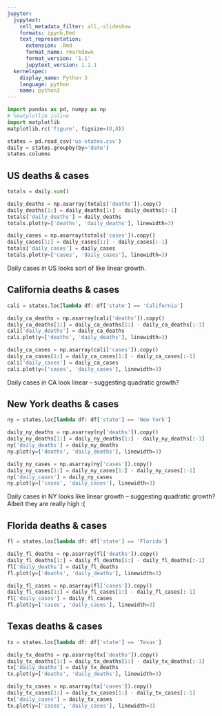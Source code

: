 ```yaml
---
jupyter:
  jupytext:
    cell_metadata_filter: all,-slideshow
    formats: ipynb,Rmd
    text_representation:
      extension: .Rmd
      format_name: rmarkdown
      format_version: '1.1'
      jupytext_version: 1.1.1
  kernelspec:
    display_name: Python 3
    language: python
    name: python3
---
```


```python
import pandas as pd, numpy as np
# %matplotlib inline
import matplotlib
matplotlib.rc('figure', figsize=(8,8))
```

```python
states = pd.read_csv('us-states.csv')
daily = states.groupby(by='date')
states.columns
```

## US deaths & cases

```python
totals = daily.sum()
```

```python
daily_deaths = np.asarray(totals['deaths']).copy()
daily_deaths[1:] = daily_deaths[1:] - daily_deaths[:-1]
totals['daily_deaths'] = daily_deaths
totals.plot(y=['deaths', 'daily_deaths'], linewidth=3)
```

```python
daily_cases = np.asarray(totals['cases']).copy()
daily_cases[1:] = daily_cases[1:] - daily_cases[:-1]
totals['daily_cases'] = daily_cases
totals.plot(y=['cases', 'daily_cases'], linewidth=3)
```

Daily cases in US looks sort of like linear growth.


## California deaths & cases

```python
cali = states.loc[lambda df: df['state'] == 'California']
```

```python
daily_ca_deaths = np.asarray(cali['deaths']).copy()
daily_ca_deaths[1:] = daily_ca_deaths[1:] - daily_ca_deaths[:-1]
cali['daily_deaths'] = daily_ca_deaths
cali.plot(y=['deaths', 'daily_deaths'], linewidth=3)
```

```python
daily_ca_cases = np.asarray(cali['cases']).copy()
daily_ca_cases[1:] = daily_ca_cases[1:] - daily_ca_cases[:-1]
cali['daily_cases'] = daily_ca_cases
cali.plot(y=['cases', 'daily_cases'], linewidth=3)
```

Daily cases in CA look linear -- suggesting quadratic growth?

## New York deaths & cases

```python
ny = states.loc[lambda df: df['state'] == 'New York']
```

```python
daily_ny_deaths = np.asarray(ny['deaths']).copy()
daily_ny_deaths[1:] = daily_ny_deaths[1:] - daily_ny_deaths[:-1]
ny['daily_deaths'] = daily_ny_deaths
ny.plot(y=['deaths', 'daily_deaths'], linewidth=3)
```

```python
daily_ny_cases = np.asarray(ny['cases']).copy()
daily_ny_cases[1:] = daily_ny_cases[1:] - daily_ny_cases[:-1]
ny['daily_cases'] = daily_ny_cases
ny.plot(y=['cases', 'daily_cases'], linewidth=3)
```

Daily cases in NY looks like linear growth -- suggesting quadratic growth? Albeit they are really high :( 


## Florida deaths & cases

```python
fl = states.loc[lambda df: df['state'] == 'Florida']
```

```python
daily_fl_deaths = np.asarray(fl['deaths']).copy()
daily_fl_deaths[1:] = daily_fl_deaths[1:] - daily_fl_deaths[:-1]
fl['daily_deaths'] = daily_fl_deaths
fl.plot(y=['deaths', 'daily_deaths'], linewidth=3)
```

```python
daily_fl_cases = np.asarray(fl['cases']).copy()
daily_fl_cases[1:] = daily_fl_cases[1:] - daily_fl_cases[:-1]
fl['daily_cases'] = daily_fl_cases
fl.plot(y=['cases', 'daily_cases'], linewidth=3)
```

## Texas deaths & cases

```python
tx = states.loc[lambda df: df['state'] == 'Texas']
```

```python
daily_tx_deaths = np.asarray(tx['deaths']).copy()
daily_tx_deaths[1:] = daily_tx_deaths[1:] - daily_tx_deaths[:-1]
tx['daily_deaths'] = daily_tx_deaths
tx.plot(y=['deaths', 'daily_deaths'], linewidth=3)
```

```python
daily_tx_cases = np.asarray(tx['cases']).copy()
daily_tx_cases[1:] = daily_tx_cases[1:] - daily_tx_cases[:-1]
tx['daily_cases'] = daily_tx_cases
tx.plot(y=['cases', 'daily_cases'], linewidth=3)
```


